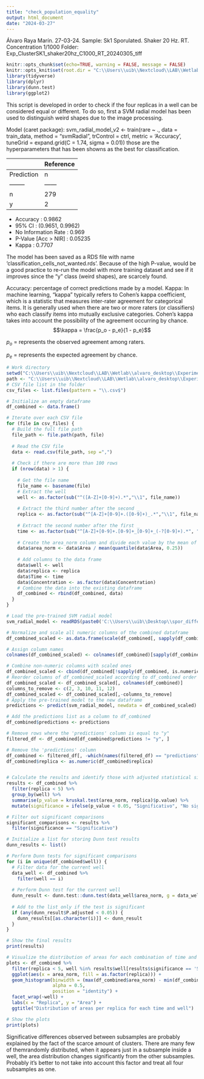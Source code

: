 ---
title: "check_population_equality"
output: html_document
date: "2024-03-27"
---

Álvaro Raya Marín.
27-03-24.
Sample: Sk1 Sporulated. Shaker 20 Hz. RT. Concentration 1/1000
Folder: Exp_ClusterSK1_shaker20hz_C1000_RT_20240305_tiff

```{r setup, include=FALSE, warning=FALSE}
knitr::opts_chunk$set(echo=TRUE, warning = FALSE, message = FALSE)
knitr::opts_knit$set(root.dir = "C:\\Users\\uib\\Nextcloud\\LAB\\Wetlab\\alvaro_desktop\\Experimentos\\Experimentos homogeneizacion\\Exp_ClusterSK1_shaker20hz_C1000_RT_20240305_tiff")
library(tidyverse)
library(dplyr)
library(dunn.test)
library(ggplot2)


```

This script is developed in order to check if the four replicas in a well can be considered
equal or different. To do so, first a SVM radial model has been used to distinguish
weird shapes due to the image processing. 

Model (caret package):
svm_radial_model_v2 <- train(rare ~ ., data = train_data, 
                          method = "svmRadial", trControl = ctrl, 
                          metric = 'Accuracy',
                          tuneGrid = expand.grid(C = 1.74, 
                               sigma = 0.01))
those are the hyperparameters that has been showns as the best for classification.

|          | Reference |
|----------|-----------|
| Prediction |   n   |   y   |
|--------|------|------|
|      n   | 279  |  2    |
|      y   |   2   |   7   |

- Accuracy : 0.9862
- 95% CI : (0.9651, 0.9962)
- No Information Rate : 0.969
- P-Value [Acc > NIR] : 0.05235
- Kappa : 0.7707

                  
The model has been saved as a RDS file with name 'classification_cells_not_wanted.rds'. Because of the high P-value, would be a good practice to re-run the model with more training dataset and see if it improves since
the "y" class (weird shapes), are scarcely found.

Accuracy: percentage of correct predictions made by a model.
Kappa:  In machine learning, "kappa" typically refers to Cohen's kappa coefficient, which is a statistic that measures inter-rater agreement for categorical items. It is generally used when there are two or more raters (or classifiers) who each classify items into mutually exclusive categories. Cohen's kappa takes into account the possibility of the agreement occurring by chance.
$$\kappa = \frac{p_o - p_e}{1 - p_e}$$

$p_o$ =  represents the observed agreement among raters.

$p_e$ = represents the expected agreement by chance.

```{r}
# Work directory
setwd("C:\\Users\\uib\\Nextcloud\\LAB\\Wetlab\\alvaro_desktop\\Experimentos\\Experimentos homogeneizacion\\Exp_ClusterSK1_shaker20hz_C1000_RT_20240305_tiff")
path <- "C:\\Users\\uib\\Nextcloud\\LAB\\Wetlab\\alvaro_desktop\\Experimentos\\Experimentos homogeneizacion\\Exp_ClusterSK1_shaker20hz_C1000_RT_20240305_tiff"
# CSV file list in the folder
csv_files <- list.files(pattern = "\\.csv$")

# Initialize an empty dataframe
df_combined <- data.frame()

# Iterate over each CSV file
for (file in csv_files) {
  # Build the full file path
  file_path <- file.path(path, file)
  
  # Read the CSV file
  data <- read.csv(file_path, sep =",")
  
  # Check if there are more than 100 rows
  if (nrow(data) > 1) {
  
    # Get the file name
    file_name <- basename(file)
    # Extract the well
    well <- as.factor(sub("^([A-Z]+[0-9]+).*","\\1", file_name))
    
    # Extract the third number after the second _
    replica <- as.factor(sub("^[A-Z]+[0-9]+.([0-9]+)_.*","\\1", file_name))
    
    # Extract the second number after the first _
    time <- as.factor(sub("^[A-Z]+[0-9]+.[0-9]+_[0-9]+_(-?[0-9]+).*", "\\1", file_name))
    
    # Create the area_norm column and divide each value by the mean of each csv to obtain normalized areas
    data$area_norm <- data$Area / mean(quantile(data$Area, 0.25))
    
    # Add columns to the data frame
    data$well <- well
    data$replica <- replica
    data$Time <- time
    data$Concentration <- as.factor(data$Concentration)
    # Combine the data into the existing dataframe
    df_combined <- rbind(df_combined, data)
  }
}

# Load the pre-trained SVM radial model
svm_radial_model <- readRDS(paste0('C:\\Users\\uib\\Desktop\\spor_differentiation\\labeled\\', "classification_cells_not_wanted.rds"))

# Normalize and scale all numeric columns of the combined dataframe
df_combined_scaled <- as.data.frame(scale(df_combined[, sapply(df_combined, is.numeric)]))

# Assign column names
colnames(df_combined_scaled) <- colnames(df_combined)[sapply(df_combined, is.numeric)]

# Combine non-numeric columns with scaled ones
df_combined_scaled <- cbind(df_combined[!sapply(df_combined, is.numeric)], df_combined_scaled)
# Reorder columns of df_combined_scaled according to df_combined order
df_combined_scaled <- df_combined_scaled[, colnames(df_combined)]
columns_to_remove <- c(2, 3, 10, 11, 12)
df_combined_scaled <- df_combined_scaled[,-columns_to_remove]
# Apply the pre-trained model to the new dataframe
predictions <- predict(svm_radial_model, newdata = df_combined_scaled)

# Add the predictions list as a column to df_combined
df_combined$predictions <- predictions

# Remove rows where the 'predictions' column is equal to "y"
filtered_df <- df_combined[df_combined$predictions != "y", ]

# Remove the 'predictions' column
df_combined <- filtered_df[, -which(names(filtered_df) == "predictions")]
df_combined$replica <- as.numeric(df_combined$replica)



```

```{r}
# Calculate the results and identify those with adjusted statistical significance
results <- df_combined %>%
  filter(replica < 5) %>% 
  group_by(well) %>%
  summarise(p_value = kruskal.test(area_norm, replica)$p.value) %>%
  mutate(significance = ifelse(p_value < 0.05, "Significativo", "No significativo"))

# Filter out significant comparisons
significant_comparisons <- results %>%
  filter(significance == "Significativo")

# Initialize a list for storing Dunn test results
dunn_results <- list()

# Perform Dunn tests for significant comparisons
for (i in unique(df_combined$well)) {
  # Filter data for the current well
  data_well <- df_combined %>%
    filter(well == i)
  
  # Perform Dunn test for the current well
  dunn_result <- dunn.test::dunn.test(data_well$area_norm, g = data_well$replica, method = "bonferroni")
  
  # Add to the list only if the test is significant
  if (any(dunn_result$P.adjusted < 0.05)) {
    dunn_results[[as.character(i)]] <- dunn_result
  }
}

# Show the final results
print(results)

```

```{r}
# Visualize the distribution of areas for each combination of time and well
plots <- df_combined %>%
  filter(replica < 5, well %in% results$well[results$significance == 'Significativo']) %>% 
  ggplot(aes(x = area_norm, fill = as.factor(replica))) +  
  geom_histogram(binwidth = (max(df_combined$area_norm) - min(df_combined$area_norm)) / 50, 
                 alpha = 0.5, 
                 position = "identity") + 
  facet_wrap(~well) + 
  labs(x = "Replica", y = "Area") +
  ggtitle("Distribution of areas per replica for each time and well")  

# Show the plots
print(plots)


```


Significative differences observed between subsamples are probably explained by the fact of the scarce amount of clusters. There are many few of themrandomly distributed, when it appears just in a subsample inside a well, the area distribution changes significantly from the other subsamples. Probably it's better to not take into account this factor and treat all four subsamples as one.
